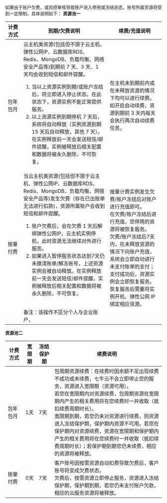 如果由于账户欠费，或风控审核导致账户进入停用或冻结状态，账号所属资源将受到一定限制，具体说明如下：
**资源池一**
<table><thead><tr><th Width=10%>计费方式</th><th>到期/欠费说明</th><th>续费/充值说明</th></tr></thead><tbody><tr><td>包年包月</td><td>云主机类资源(包括但不限于云主机、弹性公网IP、云数据库RDS、Redis、MongoDB、负载均衡、网络安全产品等)到期前 7 天、3 天、1 天均会收到短信和邮件提醒。<ol><li>当以上资源实例到期/或账户冻结后，将立即进入停止状态。在此状态下，资源实例不能正常提供服务。<li>以上资源实例到期停机 7 天后，系统将自动释放（实例资源到期 15 天后自动释放，其他 7 天）。在实例释放前一天会发送短信/邮件提醒，实例被释放后相关配置和数据将被永久删除，不可恢复。</td><td>在主机未到期前内或在未释放资源的情况下均可以进行续费。如开启自动续费，资源到期前 3 天内每天会执行两次自动续费任务。</td></tr><tr><td>按量付费</td><td>当云主机类资源(包括但不限于云主机、弹性公网IP、云数据库RDS、Redis、MongoDB、负载均衡、网络安全产品等)发生欠费（存在已出账单无法进行扣款)，资源所属账户会收到短信和邮件提醒。<ol><li>账户欠费后，会在欠费 1 天后解绑弹性公网IP，云主机实例停机，此时资源无法继续对外进行服务。 <li>如果进入暂停服务状态达到7天仍未缴清账单/解冻账号，上述资源实例会被自动释放。在实例释放前一天会发送短信/邮件提醒，实例被释放后相关配置和数据将被永久删除，不可恢复。</ol><br>备注：该操作不区分个人与企业账户，</td><td>按量计费实例发生欠费/账户冻结后对账户进行充值即可。<br>在欠费/账户冻结后进行充值，您停用的资源将被恢复服务。<br>欠费/账户冻结后7天内，在未释放资源的情况下向账户充值，系统会立即自动进行未支付账单的支付；支付成功后，资源实例会立即恢复服务。<br>恢复服务后需要将实例开机、弹性公网 IP 绑定相应资源。</td></tr></tbody></table>

**资源池二**

| 计费方式 | 宽限期|冻结保护期 |续费说明 |
| ---- | ----------- | ----------- | ----------- |
|<img width=100/>包年包月|<img width=50/> 1天|<img width=100/>7天|包周期资源续费：在续费时因余额不足出现续费不成功或未续费，七牛云不会立即停止您的服务，资源进入宽限期（资源可用）。<br>若您在宽限期内对资源续费，包周期资源在宽限期内产生的相关费用将在您续费时一并收取（抵扣续费周期时长）。<br>宽限期到期，若您仍未对资源进行续费，则资源进入冻结保护期，保护期内资源不可用。若您在保护期内对资源续费，资源在宽限期和保护期内产生的相关费用将在您续费时一并收取（抵扣续费周期时长）；若保护期到期您仍未续费，相应的资源将被释放。
|<img width=100/>按量付费|<img width=50/> 0天|<img width=100/>7天|客户账号因按需资源自动扣费导致欠费后，客户账号将变成欠费状态。<br>欠费后，按需资源立即停止服务，资源进入冻结保护期，保护期到期，若您仍未支付账户欠款，相应的云服务资源将被释放。|

